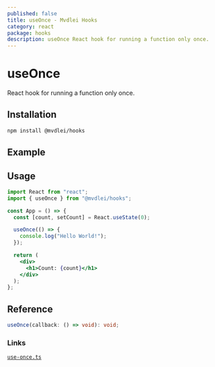 ```yaml
---
published: false
title: useOnce - Mvdlei Hooks
category: react
package: hooks
description: useOnce React hook for running a function only once.
---
```


# useOnce

React hook for running a function only once.

## Installation

```bash
npm install @mvdlei/hooks
```

## Example

<UseOnceExample />

## Usage

```jsx
import React from "react";
import { useOnce } from "@mvdlei/hooks";

const App = () => {
  const [count, setCount] = React.useState(0);

  useOnce(() => {
    console.log("Hello World!");
  });

  return (
    <div>
      <h1>Count: {count}</h1>
    </div>
  );
};
```

## Reference

```ts
useOnce(callback: () => void): void;
```

### Links

[`use-once.ts`](https://github.com/m10rten/suite/tree/main/packages/hooks/src/use-once.ts)
